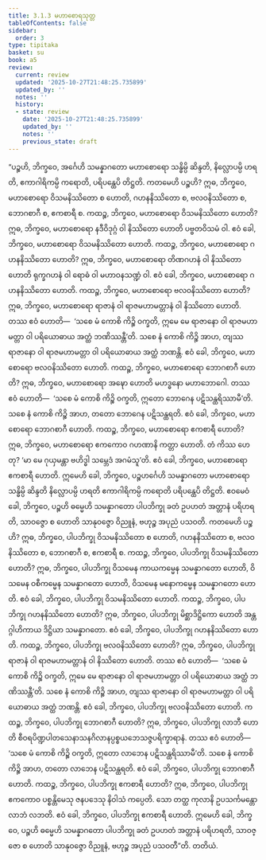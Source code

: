 ```yaml
---
title: 3.1.3 မဟာစောရသုတ္တ
tableOfContents: false
sidebar:
  order: 3
type: tipitaka
basket: su
book: a5
review:
  current: review
  updated: '2025-10-27T21:48:25.735899'
  updated_by: ''
  notes: ''
  history:
  - state: review
    date: '2025-10-27T21:48:25.735899'
    updated_by: ''
    notes: ''
    previous_state: draft
---
```



<ReviewStatus review={frontmatter.review} showDetails={true} />

<HypothesisAnnotation frontmatter={frontmatter} />

<DynamicBreadcrumb />

<Division number="103" book="a5" e="ch" v="16" p="113">

<Paragraph number="619" book="a5">
“ပဉ္စဟိ, ဘိက္ခဝေ, အင်္ဂေဟိ သမန္နာဂတော မဟာစောရော သန္ဓိမ္ပိ ဆိန္ဒတိ, နိလ္လောပမ္ပိ ဟရတိ, ဧကာဂါရိကမ္ပိ ကရောတိ, ပရိပန္ထေပိ တိဋ္ဌတိ. ကတမေဟိ ပဉ္စဟိ? ဣဓ, ဘိက္ခဝေ, မဟာစောရော ဝိသမနိဿိတော စ ဟောတိ, ဂဟနနိဿိတော စ, ဗလဝနိဿိတော စ, ဘောဂစာဂီ စ, ဧကစာရီ စ.
</Paragraph>

<Paragraph number="620" book="a5">
ကထဉ္စ, ဘိက္ခဝေ, မဟာစောရော ဝိသမနိဿိတော ဟောတိ? ဣဓ, ဘိက္ခဝေ, မဟာစောရော နဒီဝိဒုဂ္ဂံ ဝါ နိဿိတော ဟောတိ ပဗ္ဗတဝိသမံ ဝါ. ဧဝံ ခေါ, ဘိက္ခဝေ, မဟာစောရော ဝိသမနိဿိတော ဟောတိ.
</Paragraph>

<Paragraph number="621" book="a5">
ကထဉ္စ, ဘိက္ခဝေ, မဟာစောရော ဂဟနနိဿိတော ဟောတိ? ဣဓ, ဘိက္ခဝေ, မဟာစောရော တိဏဂဟနံ ဝါ နိဿိတော ဟောတိ ရုက္ခဂဟနံ ဝါ ရောဓံ ဝါ မဟာဝနသဏ္ဍံ ဝါ. ဧဝံ ခေါ, ဘိက္ခဝေ, မဟာစောရော ဂဟနနိဿိတော ဟောတိ.
</Paragraph>

<Paragraph number="622" book="a5">
ကထဉ္စ, ဘိက္ခဝေ, မဟာစောရော ဗလဝနိဿိတော ဟောတိ? ဣဓ, ဘိက္ခဝေ, မဟာစောရော ရာဇာနံ ဝါ ရာဇမဟာမတ္တာနံ ဝါ နိဿိတော ဟောတိ. တဿ ဧဝံ ဟောတိ—  ‘သစေ မံ ကောစိ ကိဉ္စိ ဝက္ခတိ, ဣမေ မေ ရာဇာနော ဝါ ရာဇမဟာမတ္တာ ဝါ ပရိယောဓာယ အတ္ထံ ဘဏိဿန္တီ’တိ. သစေ နံ ကောစိ ကိဉ္စိ အာဟ, တျဿ ရာဇာနော ဝါ ရာဇမဟာမတ္တာ ဝါ ပရိယောဓာယ အတ္ထံ ဘဏန္တိ. ဧဝံ ခေါ, ဘိက္ခဝေ, မဟာစောရော ဗလဝနိဿိတော ဟောတိ.
</Paragraph>

<Paragraph number="623" book="a5">
ကထဉ္စ, ဘိက္ခဝေ, မဟာစောရော ဘောဂစာဂီ ဟောတိ? ဣဓ, ဘိက္ခဝေ, မဟာစောရော အဍ္ဎော ဟောတိ မဟဒ္ဓနော မဟာဘောဂေါ. တဿ ဧဝံ ဟောတိ—  ‘သစေ မံ ကောစိ ကိဉ္စိ ဝက္ခတိ, ဣတော ဘောဂေန ပဋိသန္ထရိဿာမီ’တိ. သစေ နံ ကောစိ ကိဉ္စိ အာဟ, တတော ဘောဂေန ပဋိသန္ထရတိ. ဧဝံ ခေါ, ဘိက္ခဝေ, မဟာစောရော ဘောဂစာဂီ ဟောတိ.
</Paragraph>

<Paragraph number="624" book="a5">
ကထဉ္စ, ဘိက္ခဝေ, မဟာစောရော ဧကစာရီ ဟောတိ? ဣဓ, ဘိက္ခဝေ, မဟာစောရော ဧကကောဝ ဂဟဏာနိ ကတ္တာ ဟောတိ. တံ ကိဿ ဟေတု? ‘မာ မေ ဂုယှမန္တာ ဗဟိဒ္ဓါ သမ္ဘေဒံ အဂမံသူ’တိ. ဧဝံ ခေါ, ဘိက္ခဝေ, မဟာစောရော ဧကစာရီ ဟောတိ.
</Paragraph>

<Paragraph number="625" book="a5">
ဣမေဟိ ခေါ, ဘိက္ခဝေ, ပဉ္စဟင်္ဂေဟိ သမန္နာဂတော မဟာစောရော သန္ဓိမ္ပိ ဆိန္ဒတိ နိလ္လောပမ္ပိ ဟရတိ ဧကာဂါရိကမ္ပိ ကရောတိ ပရိပန္ထေပိ တိဋ္ဌတိ.
</Paragraph>

<Paragraph number="626" book="a5">
ဧဝမေဝံ ခေါ, ဘိက္ခဝေ, ပဉ္စဟိ ဓမ္မေဟိ သမန္နာဂတော ပါပဘိက္ခု ခတံ ဥပဟတံ အတ္တာနံ ပရိဟရတိ, သာဝဇ္ဇော စ ဟောတိ သာနုဝဇ္ဇော ဝိညူနံ, ဗဟုဉ္စ အပုညံ ပသဝတိ. ကတမေဟိ ပဉ္စဟိ? ဣဓ, ဘိက္ခဝေ, ပါပဘိက္ခု ဝိသမနိဿိတော စ ဟောတိ, ဂဟနနိဿိတော စ, ဗလဝနိဿိတော စ, ဘောဂစာဂီ စ, ဧကစာရီ စ.
</Paragraph>

<Paragraph number="627" book="a5">
ကထဉ္စ, ဘိက္ခဝေ, ပါပဘိက္ခု ဝိသမနိဿိတော ဟောတိ? ဣဓ, ဘိက္ခဝေ, ပါပဘိက္ခု ဝိသမေန ကာယကမ္မေန သမန္နာဂတော ဟောတိ, ဝိသမေန ဝစီကမ္မေန သမန္နာဂတော ဟောတိ, ဝိသမေန မနောကမ္မေန သမန္နာဂတော ဟောတိ. ဧဝံ ခေါ, ဘိက္ခဝေ, ပါပဘိက္ခု ဝိသမနိဿိတော ဟောတိ.
</Paragraph>

<Paragraph number="628" book="a5">
ကထဉ္စ, ဘိက္ခဝေ, ပါပဘိက္ခု ဂဟနနိဿိတော ဟောတိ? ဣဓ, ဘိက္ခဝေ, ပါပဘိက္ခု မိစ္ဆာဒိဋ္ဌိကော ဟောတိ အန္တဂ္ဂါဟိကာယ ဒိဋ္ဌိယာ သမန္နာဂတော. ဧဝံ ခေါ, ဘိက္ခဝေ, ပါပဘိက္ခု ဂဟနနိဿိတော ဟောတိ.
</Paragraph>

<Paragraph number="629" book="a5">
ကထဉ္စ, ဘိက္ခဝေ, ပါပဘိက္ခု ဗလဝနိဿိတော ဟောတိ? ဣဓ, ဘိက္ခဝေ, ပါပဘိက္ခု ရာဇာနံ ဝါ ရာဇမဟာမတ္တာနံ ဝါ နိဿိတော ဟောတိ. တဿ ဧဝံ ဟောတိ—  ‘သစေ မံ ကောစိ ကိဉ္စိ ဝက္ခတိ, ဣမေ မေ ရာဇာနော ဝါ ရာဇမဟာမတ္တာ ဝါ ပရိယောဓာယ အတ္ထံ ဘဏိဿန္တီ’တိ. သစေ နံ ကောစိ ကိဉ္စိ အာဟ, တျဿ ရာဇာနော ဝါ ရာဇမဟာမတ္တာ ဝါ ပရိယောဓာယ အတ္ထံ ဘဏန္တိ. ဧဝံ ခေါ, ဘိက္ခဝေ, ပါပဘိက္ခု ဗလဝနိဿိတော ဟောတိ.
</Paragraph>

<Paragraph number="630" book="a5">
ကထဉ္စ, ဘိက္ခဝေ, ပါပဘိက္ခု ဘောဂစာဂီ ဟောတိ? ဣဓ, ဘိက္ခဝေ, ပါပဘိက္ခု လာဘီ ဟောတိ စီဝရပိဏ္ဍပါတသေနာသနဂိလာနပ္ပစ္စယဘေသဇ္ဇပရိက္ခာရာနံ. တဿ ဧဝံ ဟောတိ—  ‘သစေ မံ ကောစိ ကိဉ္စိ ဝက္ခတိ, ဣတော လာဘေန ပဋိသန္ထရိဿာမီ’တိ. သစေ နံ ကောစိ ကိဉ္စိ အာဟ, တတော လာဘေန ပဋိသန္ထရတိ. ဧဝံ ခေါ, ဘိက္ခဝေ, ပါပဘိက္ခု ဘောဂစာဂီ ဟောတိ.
</Paragraph>

<Paragraph number="631" book="a5">
ကထဉ္စ, ဘိက္ခဝေ, ပါပဘိက္ခု ဧကစာရီ ဟောတိ? ဣဓ, ဘိက္ခဝေ, ပါပဘိက္ခု ဧကကောဝ ပစ္စန္တိမေသု ဇနပဒေသု နိဝါသံ ကပ္ပေတိ. သော တတ္ထ ကုလာနိ ဥပသင်္ကမန္တော လာဘံ လဘတိ. ဧဝံ ခေါ, ဘိက္ခဝေ, ပါပဘိက္ခု ဧကစာရီ ဟောတိ.
</Paragraph>

<Paragraph number="632" book="a5">
ဣမေဟိ ခေါ, ဘိက္ခဝေ, ပဉ္စဟိ ဓမ္မေဟိ သမန္နာဂတော ပါပဘိက္ခု ခတံ ဥပဟတံ အတ္တာနံ ပရိဟရတိ, သာဝဇ္ဇော စ ဟောတိ သာနုဝဇ္ဇော ဝိညူနံ, ဗဟုဉ္စ အပုညံ ပသဝတီ”တိ.

</Paragraph>
</Division>

<Paragraph number="633" type="center" book="a5">
တတိယံ.
</Paragraph>